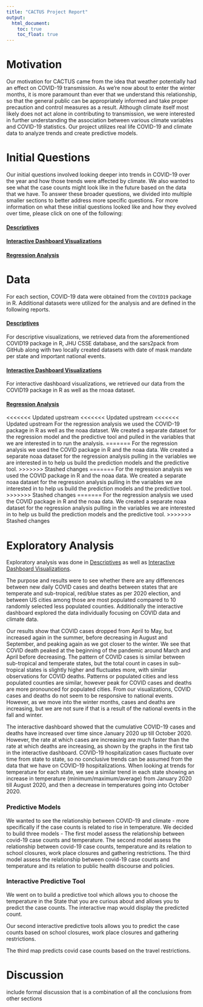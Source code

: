 ```yaml
---
title: "CACTUS Project Report"
output: 
  html_document:
    toc: true
    toc_float: true
---
```


# Motivation

Our motivation for CACTUS came from the idea that weather potentially had an effect on COVID-19 transmission. As we’re now about to enter the winter months, it is more paramount than ever that we understand this relationship, so that the general public can be appropriately informed and take proper precaution and control measures as a result. Although climate itself most likely does not act alone in contributing to transmission, we were interested in further understanding the association between various climate variables and COVID-19 statistics. Our project utilizes real life COVID-19 and climate data to analyze trends and create predictive models.

# Initial Questions

Our initial questions involved looking deeper into trends in COVID-19 over the year and how those trends were affected by climate. We also wanted to see what the case counts might look like in the future based on the data that we have. To answer these broader questions, we divided into multiple smaller sections to better address more specific questions. For more information on what these initial questions looked like and how they evolved over time, please click on one of the following:

#### [Descriptives](descriptive_plotly.html)

#### [Interactive Dashboard Visualizations](create_shiny.html)

#### [Regression Analysis](Regression-Analysis.html)



# Data

For each section, COVID-19 data were obtained from the `COVID19` package in R. Additional datasets were utilized for the analysis and are defined in the following reports.

#### [Descriptives](descriptive_plotly.html)

For descriptive visualizations, we retrieved data from the aforementioned COVID19 package in R, JHU CSSE database, and the sars2pack from GitHub along with two locally created datasets with date of mask mandate per state and important national events. 

#### [Interactive Dashboard Visualizations](create_shiny.html)

For interactive dashboard visualizations, we retrieved our data from the COVID19 package in R as well as the rnoaa dataset.

#### [Regression Analysis](Regression-Analysis.html)

<<<<<<< Updated upstream
<<<<<<< Updated upstream
<<<<<<< Updated upstream
For the regression analysis we used the COVID-19 package in R as well as the noaa dataset. We created a separate dataset for the regression model and the predictive tool and pulled in the variables that we are interested in to run the analysis.
=======
For the regression analysis we used the COVID package in R and the noaa data. We created a separate noaa dataset for the regression analysis pulling in the variables we are interested in to help us build the prediction models and the predictive tool. 
>>>>>>> Stashed changes
=======
For the regression analysis we used the COVID package in R and the noaa data. We created a separate noaa dataset for the regression analysis pulling in the variables we are interested in to help us build the prediction models and the predictive tool. 
>>>>>>> Stashed changes
=======
For the regression analysis we used the COVID package in R and the noaa data. We created a separate noaa dataset for the regression analysis pulling in the variables we are interested in to help us build the prediction models and the predictive tool. 
>>>>>>> Stashed changes

# Exploratory Analysis

Exploratory analysis was done in [Descriptives](descriptive_plotly.html) as well as [Interactive Dashboard Visualizations](create_shiny.html). 

The purpose and results were to see whether there are any differences between new daily COVID cases and deaths between states that are temperate and sub-tropical, red/blue states as per 2020 election, and between US cities among those are most populated compared to 10 randomly selected less populated counties. Additionally the interactive dashboard explored the data individually focusing on COVID data and climate data. 

Our results show that COVID cases dropped from April to May, but increased again in the summer, before decreasing in August and September, and peaking again as we got closer to the winter. We see that COVID death peaked at the beginning of the pandemic around March and April before decreasing. The pattern of COVID cases is similar between sub-tropical and temperate states, but the total count in cases in sub-tropical states is slightly higher and fluctuates more, with similar observations for COVID deaths. Patterns or populated cities and less populated counties are similar, however peak for COVID cases and deaths are more pronounced for populated cities. From our visualizations, COVID cases and deaths do not seem to be responsive to national events. However, as we move into the winter months, cases and deaths are increasing, but we are not sure if that is a result of the national events in the fall and winter.

The interactive dashboard showed that the cumulative COVID-19 cases and deaths have increased over time since January 2020 up till October 2020. However, the rate at which cases are increasing are much faster than the rate at which deaths are increasing, as shown by the graphs in the first tab in the interactive dashboard. COVID-19 hospitalization cases fluctuate over time from state to state, so no conclusive trends can be assumed from the data that we have on COVID-19 hospitalizations. When looking at trends for temperature for each state, we see a similar trend in each state showing an increase in temperature (minimum/maximum/average) from January 2020 till August 2020, and then a decrease in temperatures going into October 2020. 

### Predictive Models

We wanted to see the relationship between COVID-19 and climate - more specifically if the case counts is related to rise in temperature. We decided to build three models - 
The first model assess the relationship between covid-19 case counts and temperature. 
The second model assess the relationship between covid-19 case counts, temperature and its relation to school closures, work place closures and gathering restrictions. 
The third model assess the relationship between covid-19 case counts and temperature and its relation to public health discourse and policies. 

### Interactive Predictive Tool

We went on to build a predictive tool which allows you to choose the temperature in the State that you are curious about and allows you to predict the case counts. The interactive map would display the predicted count. 

Our second interactive predictive tools allows you to predict the case counts based on school closures, work place closures and gathering restrictions. 

The third map predicts covid case counts based on the travel restrictions. 

# Discussion
include formal discussion that is a combination of all the conclusions from other sections
